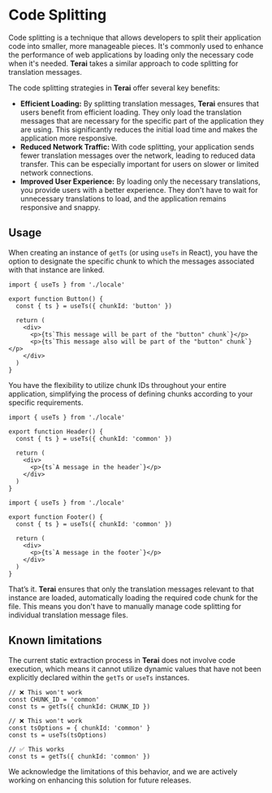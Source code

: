 
# Code Splitting

Code splitting is a technique that allows developers to split their application
code into smaller, more manageable pieces. It's commonly used to enhance the
performance of web applications by loading only the necessary code when it's
needed. **Terai** takes a similar approach to code splitting for translation
messages.

The code splitting strategies in **Terai** offer several key benefits:

- **Efficient Loading:** By splitting translation messages, **Terai** ensures
  that users benefit from efficient loading. They only load the translation
  messages that are necessary for the specific part of the application they are
  using. This significantly reduces the initial load time and makes the
  application more responsive.
- **Reduced Network Traffic:** With code splitting, your application sends fewer
  translation messages over the network, leading to reduced data transfer. This
  can be especially important for users on slower or limited network
  connections.
- **Improved User Experience:** By loading only the necessary translations, you
  provide users with a better experience. They don't have to wait for
  unnecessary translations to load, and the application remains responsive and
  snappy.

## Usage

When creating an instance of `getTs` (or using `useTs` in React), you have the
option to designate the specific chunk to which the messages associated with
that instance are linked.

```tsx
import { useTs } from './locale'

export function Button() {
  const { ts } = useTs({ chunkId: 'button' })

  return (
    <div>
      <p>{ts`This message will be part of the "button" chunk`}</p>
      <p>{ts`This message also will be part of the "button" chunk`}</p>
    </div>
  )
}
```

You have the flexibility to utilize chunk IDs throughout your entire
application, simplifying the process of defining chunks according to your
specific requirements.

```tsx
import { useTs } from './locale'

export function Header() {
  const { ts } = useTs({ chunkId: 'common' })

  return (
    <div>
      <p>{ts`A message in the header`}</p>
    </div>
  )
}
```

```tsx
import { useTs } from './locale'

export function Footer() {
  const { ts } = useTs({ chunkId: 'common' })

  return (
    <div>
      <p>{ts`A message in the footer`}</p>
    </div>
  )
}
```

That’s it. **Terai** ensures that only the translation messages relevant to that
instance are loaded, automatically loading the required code chunk for the file.
This means you don't have to manually manage code splitting for individual
translation message files.

## Known limitations

The current static extraction process in **Terai** does not involve code
execution, which means it cannot utilize dynamic values that have not been
explicitly declared within the `getTs` or `useTs` instances.

```tsx
// ❌ This won't work
const CHUNK_ID = 'common'
const ts = getTs({ chunkId: CHUNK_ID })

// ❌ This won't work
const tsOptions = { chunkId: 'common' }
const ts = useTs(tsOptions)

// ✅ This works
const ts = getTs({ chunkId: 'common' })
```

<Callout emoji='💡' type='warning'>
  We acknowledge the limitations of this behavior, and we are actively working
  on enhancing this solution for future releases.
</Callout>
